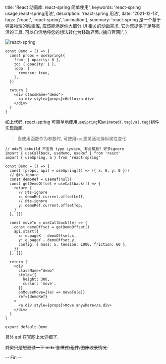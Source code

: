   title: 'React 动画库: react-spring 简单使用',
  keywords: 'react-spring usage,react-spring用法',
  description: 'react-spring 用法',
  date: '2021-12-13',
  tags: ['react', 'react-spring', 'animation'],
  summary:
    'react-spring 是一个基于弹簧物理的动画库, 应该能满足你大部分 UI 相关的动画需求. 它为您提供了足够灵活的工具, 可以自信地将您的想法转化为移动界面. (摘自官网)',
}


<Img
  src="https://yoru.me/weibo/mw2000/6708d6c2gy1gxd5rrus5lj20r80dywic.jpg"
  alt="react-spring"
  width={980}
  height={502}
/>

<Demo1 />

```tsx
const Demo = () => {
  const props = useSpring({
    from: { opacity: 0 },
    to: { opacity: 1 },
    loop: {
      reverse: true,
    },
  })

  return (
    <div className="demo">
      <a.div style={props}>Hello</a.div>
    </div>
  )
}
```

如上代码, [react-spring](https://react-spring.io) 可简单地使用`useSpring`和`animated(.tag)/a(.tag)`组件实现动画.

> 当使用函数作为参数时, 可使用`api`更灵活地操纵属性变化

```tsx
// mdx的 esbuild 不支持 type system, 有点尴尬? 好多ignore
import { useCallback, useMemo, useRef } from 'react'
import { useSpring, a } from 'react-spring'

const Demo = () => {
  const [props, api] = useSpring(() => ({ x: 0, y: 0 }))
  // @ts-ignore
  const demoRef = useRef(null)
  const getDemoOffset = useCallback(() => {
    return {
      // @ts-ignore
      x: demoRef.current.offsetLeft,
      // @ts-ignore
      y: demoRef.current.offsetTop,
    }
  }, [])

  const moveTo = useCallback((e) => {
    const demoOffset = getDemoOffset()
    api.start({
      x: e.pageX - demoOffset.x,
      y: e.pageY - demoOffset.y,
      config: { mass: 5, tension: 1000, friction: 60 },
    })
  }, [])

  return (
    <div
      className="demo"
      style={{
        height: 300,
        cursor: 'move',
      }}
      onMouseMove={(e) => moveTo(e)}
      ref={demoRef}
    >
      <a.div style={props}>Move anywhere</a.div>
    </div>
  )
}

export default Demo
```

<Demo2 />

具体 api 在[官网](https://react-spring.io/basics)上太详细了.

<p>
  <del>其实只是想测试一下`mdx`各样式/组件/图床收录情况.</del>
</p>

-- Fin --

